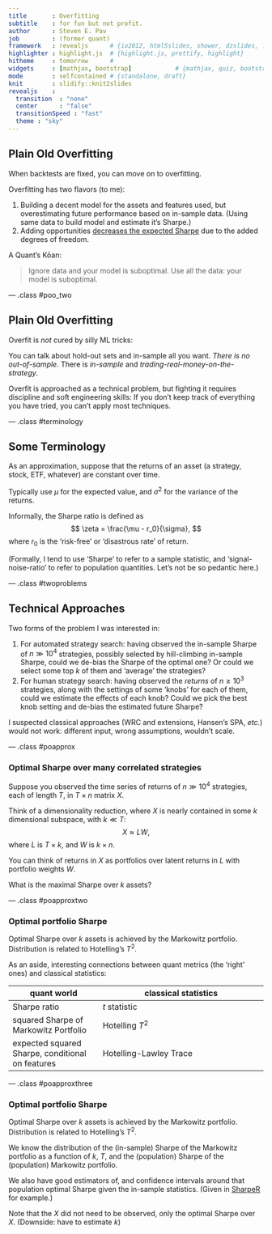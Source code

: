 ```yaml
---
title       : Overfitting
subtitle    : for fun but not profit.
author      : Steven E. Pav
job         : (former quant)
framework   : revealjs      # {io2012, html5slides, shower, dzslides, ...}
highlighter : highlight.js  # {highlight.js, prettify, highlight}
hitheme     : tomorrow      # 
widgets     : [mathjax, bootstrap]            # {mathjax, quiz, bootstrap}
mode        : selfcontained # {standalone, draft}
knit        : slidify::knit2slides
revealjs    : 
  transition  : "none"
  center      : "false"
  transitionSpeed : "fast"
  theme : "sky"    
---
```


<!-- zoom transition also good, but a little distracting -->
<!-- c.f.  
http://zevross.com/blog/2014/11/19/creating-elegant-html-presentations-that-feature-r-code/
http://stackoverflow.com/a/21468200/164611
https://github.com/hakimel/reveal.js/
https://j.eremy.net/align-lists-flush-left/
-->
 
<style type="text/css">
p { text-align: left; }
</style>

## Plain Old Overfitting

When backtests are fixed, you can move on to overfitting.

Overfitting has two flavors (to me):

1. Building a decent model for the assets and features used, but
overestimating future performance based on in-sample data.
(Using same data to build model and estimate it's Sharpe.)
2. Adding opportunities [decreases the expected Sharpe](http://arxiv.org/abs/1409.5936)
due to the added degrees of freedom.

A Quant's Kōan:

> Ignore data and your model is suboptimal.
> Use all the data: your model is
> suboptimal.

--- .class #poo_two

## Plain Old Overfitting

Overfit is _not_ cured by silly ML tricks:

You can talk about hold-out sets and in-sample all you want. 
_There is no out-of-sample._ There is _in-sample_ and 
_trading-real-money-on-the-strategy_.

Overfit is approached as a technical problem, but fighting
it requires discipline and soft engineering skills:
If you don't keep track of everything you have tried, you can't 
apply most techniques.

--- .class #terminology

## Some Terminology

As an approximation, suppose that the returns of an asset (a strategy, stock,
ETF, whatever) are constant over time.

Typically use $\mu$ for the expected value, and $\sigma^2$ for the variance
of the returns.

Informally, the Sharpe ratio is defined as
$$
\zeta = \frac{\mu - r_0}{\sigma},
$$
where $r_0$ is the 'risk-free' or 'disastrous rate' of return.

(Formally, I tend to use 'Sharpe' to refer to a sample statistic, and
'signal-noise-ratio' to refer to population quantities. Let's not be
so pedantic here.)

--- .class #twoproblems

## Technical Approaches

Two forms of the problem I was interested in:

1. For automated strategy search: having observed the in-sample Sharpe of $n \gg 10^4$ strategies,
possibly selected by hill-climbing in-sample Sharpe, could we de-bias the Sharpe of the optimal one? 
Or could we select some top $k$ of them and 'average' the strategies?
2. For human strategy search: having observed the _returns_ of $n \ge 10^3$ strategies, along with
the settings of some 'knobs' for each of them, could we estimate the effects of
each knob? Could we pick the best knob setting and de-bias the estimated future
Sharpe?

I suspected classical approaches (WRC and extensions, Hansen's SPA, _etc._)
would not work: different input, wrong assumptions, wouldn't scale.

--- .class #poapprox

### Optimal Sharpe over many correlated strategies

Suppose you observed the time series of returns of $n \gg 10^4$ strategies, each
of length $T$, in $T \times n$ matrix $X$.

Think of a dimensionality reduction, where $X$ is nearly contained in some $k$
dimensional subspace, with $k \ll T$:
$$
X \approx L W,
$$
where $L$ is $T \times k$, and $W$ is $k \times n$.

You can think of returns in $X$ as portfolios over latent returns in $L$ with
portfolio weights $W$. 

What is the maximal Sharpe over $k$ assets?

--- .class #poapproxtwo

### Optimal portfolio Sharpe

Optimal Sharpe over $k$ assets is achieved by the Markowitz portfolio.
Distribution is related to Hotelling's $T^2$.

As an aside, interesting connections between quant metrics 
(the 'right' ones) and classical statistics:

 quant world  |  classical statistics  
--------------|-------------------------
Sharpe ratio                   | $t$ statistic 
squared Sharpe of Markowitz Portfolio | Hotelling $T^2$ 
expected squared Sharpe, conditional on features | Hotelling-Lawley Trace

--- .class #poapproxthree

### Optimal portfolio Sharpe

Optimal Sharpe over $k$ assets is achieved by the Markowitz portfolio.
Distribution is related to Hotelling's $T^2$.

We know the distribution of the (in-sample) Sharpe of the Markowitz portfolio
as a function of $k$, $T$, and the (population) Sharpe of the 
(population) Markowitz portfolio. 

We also have good estimators of, and confidence intervals around that population 
optimal Sharpe given the in-sample statistics. (Given in
[SharpeR](http://github.com/shabbychef/SharpeR) for example.)

Note that the $X$ did not need to be observed, only the optimal Sharpe over
$X$. (Downside: have to estimate $k$)


